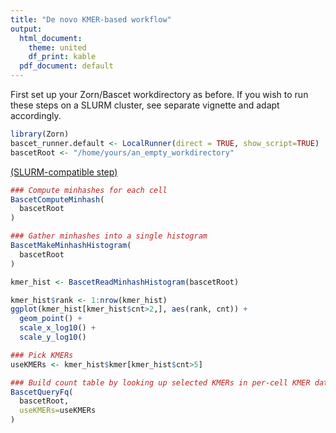 ```yaml
---
title: "De novo KMER-based workflow"
output:
  html_document:
    theme: united
    df_print: kable
  pdf_document: default
---
```




First set up your Zorn/Bascet workdirectory as before. If you wish to run
these steps on a SLURM cluster, see separate vignette and adapt accordingly.

```r
library(Zorn)
bascet_runner.default <- LocalRunner(direct = TRUE, show_script=TRUE)
bascetRoot <- "/home/yours/an_empty_workdirectory"
```




[(SLURM-compatible step)](slurm.html)

```r

### Compute minhashes for each cell
BascetComputeMinhash(
  bascetRoot
)

### Gather minhashes into a single histogram
BascetMakeMinhashHistogram(
  bascetRoot
)
```






```r
kmer_hist <- BascetReadMinhashHistogram(bascetRoot)

kmer_hist$rank <- 1:nrow(kmer_hist)
ggplot(kmer_hist[kmer_hist$cnt>2,], aes(rank, cnt)) +
  geom_point() +
  scale_x_log10() +
  scale_y_log10()
```





```r

### Pick KMERs
useKMERs <- kmer_hist$kmer[kmer_hist$cnt>5]

### Build count table by looking up selected KMERs in per-cell KMER databases
BascetQueryFq(
  bascetRoot,
  useKMERs=useKMERs
)

```





